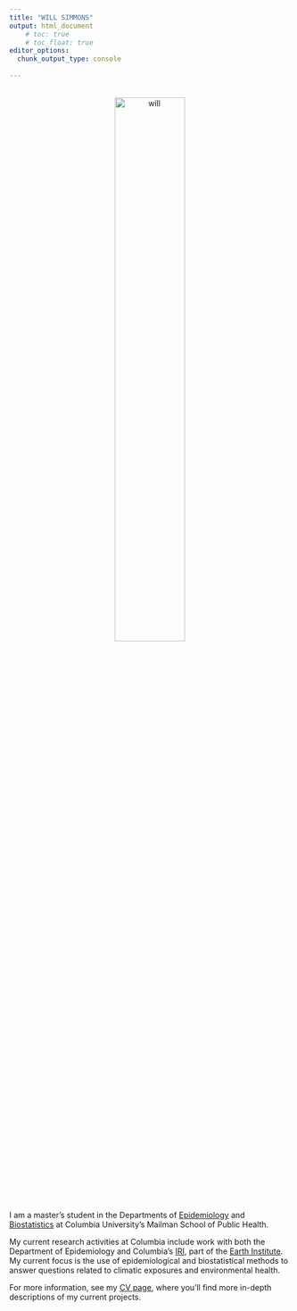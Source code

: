 ```yaml
---
title: "WILL SIMMONS"
output: html_document
    # toc: true
    # toc_float: true
editor_options: 
  chunk_output_type: console
  
---
```


<center>

<br><img src="images/will_cropped.jpg" alt="will" style="width:50%" class="center"><br>

</center>

&nbsp;

I am a master's student in the Departments of [Epidemiology](https://www.mailman.columbia.edu/academics/departments/epidemiology) and [Biostatistics](https://www.mailman.columbia.edu/academics/departments/biostatistics) at Columbia University's Mailman School of Public Health. 

My current research activities at Columbia include work with both the Department of Epidemiology and Columbia's [IRI](https://iri.columbia.edu/), part of the [Earth Institute](https://www.earth.columbia.edu). My current focus is the use of epidemiological and biostatistical methods to answer questions related to climatic exposures and environmental health.

For more information, see my [CV page](http://simmwill.github.io/cv), where you'll find more in-depth descriptions of my current projects.